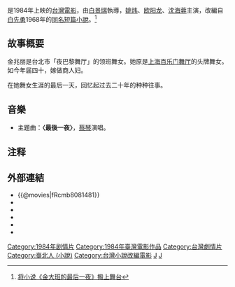 {{Infobox Film
|片名          = 金大班的最後一夜
|電影原名      = ''{{lang|en|The Last Night of Madam Chin}}''
|圖像          = 
|圖像說明      = 
|導演          = [[白景瑞|白景瑞]]
|監製          = 詹錫藩
|製片          = 帥嶽峰
|編劇          = 林清介、孫正國、蔣君
|劇本          = 
|故事          = 
|原著          = [[白先勇|白先勇]]
|旁白          = 
|統籌          = 
|主演          = [[姚炜|姚炜]]、[[欧阳龙|欧阳龙]]、[[沈海蓉|沈海蓉]]
|副標題        = 
|片尾曲        = 〈最後一夜〉／[[蔡琴|蔡琴]]
|配樂          = [[陳志遠|陳志遠]]
|攝影          = 林贊庭
|剪輯          = 
|製片商        = 第一有限公司
|發行商        = 第一有限公司<br>卓懋有限公司
|上映日期      = {{flagicon|Taiwan}}{{flagicon|HKG|variant=1959}}1984年11月8日
|發行日期      = 
|片長          = 101 分鐘
|產地          = {{TW}}
|語言          = 中華民國國語
|官方網站      = 
|預算          = 
|票房          = HK $3,532,417.00
|amg_id      = 227551
|imdb_id     = tt0087595
}}

{{engname|《'''金大班的最後一夜'''》|''The Last Night of Madam Chin''}}是1984年上映的[[台灣電影|台灣電影]]，由[[白景瑞|白景瑞]]執導，[[姚炜|姚炜]]、[[欧阳龙|欧阳龙]]、[[沈海蓉|沈海蓉]]主演，改編自[[白先勇|白先勇]]1968年的[[金大班的最後一夜|同名短篇小說]]。<ref>[http://www.qikan.com.cn/Article/huju/huju200801/huju20080111.html 将小说《金大班的最后一夜》搬上舞台]</ref>

== 故事概要 ==

金兆丽是台北市「夜巴黎舞厅」的领班舞女。她原是[[上海|上海]][[百乐门舞厅|百乐门舞厅]]的头牌舞女。如今年届四十，嫁做商人妇。

在她舞女生涯的最后一天，回忆起过去二十年的种种往事。

==音樂==
*主題曲：'''〈最後一夜〉'''，[[蔡琴|蔡琴]]演唱。

==注释==
<div class='references'>
<references/>
</div>

==外部連結==
*{{@movies|fRcmb8081481}}
*{{hkmdb title|6633}}
*{{Mtime|37163}}
*{{douban}}
*{{Amg movie|227551}}
*{{imdb title|0087595}}

{{金馬獎最佳原創電影歌曲}}
[[Category:1984年剧情片|Category:1984年剧情片]]
[[Category:1984年臺灣電影作品|Category:1984年臺灣電影作品]]
[[Category:台灣劇情片|Category:台灣劇情片]]
[[Category:臺北人_(小說)|Category:臺北人 (小說)]]
[[Category:台灣小說改編電影|Category:台灣小說改編電影]]
[[Category:上海民国时期背景电影|J]]
[[Category:台北市背景電影|J]]